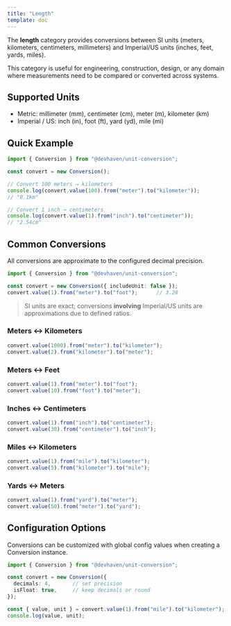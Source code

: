 ```yaml
---
title: "Length"
template: doc
---
```


The **length** category provides conversions between SI units (meters, kilometers, centimeters, millimeters) and Imperial/US units (inches, feet, yards, miles).

This category is useful for engineering, construction, design, or any domain where measurements need to be compared or converted across systems.

## Supported Units

- Metric: millimeter (mm), centimeter (cm), meter (m), kilometer (km)
- Imperial / US: inch (in), foot (ft), yard (yd), mile (mi)

## Quick Example

```ts twoslash
import { Conversion } from "@devhaven/unit-conversion";

const convert = new Conversion();

// Convert 100 meters → kilometers
console.log(convert.value(100).from("meter").to("kilometer"));
// "0.1km"

// Convert 1 inch → centimeters
console.log(convert.value(1).from("inch").to("centimeter"));
// "2.54cm"
```

## Common Conversions

All conversions are approximate to the configured decimal precision.

```ts twoslash
import { Conversion } from "@devhaven/unit-conversion";

const convert = new Conversion({ includeUnit: false });
convert.value(1).from("meter").to("foot");      // 3.28
```

> SI units are exact; conversions **involving** Imperial/US units are approximations due to defined ratios.

### Meters ↔ Kilometers

```ts
convert.value(1000).from("meter").to("kilometer");  
convert.value(2).from("kilometer").to("meter");     
```

### Meters ↔ Feet

```ts
convert.value(1).from("meter").to("foot");  
convert.value(10).from("foot").to("meter"); 
```

### Inches ↔ Centimeters

```ts
convert.value(1).from("inch").to("centimeter");  
convert.value(30).from("centimeter").to("inch"); 
```

### Miles ↔ Kilometers

```ts
convert.value(1).from("mile").to("kilometer");  
convert.value(5).from("kilometer").to("mile");  
```

### Yards ↔ Meters

```ts
convert.value(1).from("yard").to("meter");  
convert.value(50).from("meter").to("yard"); 
```

## Configuration Options

Conversions can be customized with global config values when creating a Conversion instance.

```ts twoslash
import { Conversion } from "@devhaven/unit-conversion";

const convert = new Conversion({
  decimals: 4,       // set precision
  isFloat: true,     // keep decimals or round
});

const { value, unit } = convert.value(1).from("mile").to("kilometer");  
console.log(value, unit); 
```
